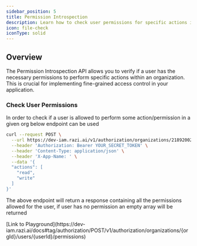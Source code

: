 ```yaml
---
sidebar_position: 5
title: Permission Introspection
description: Learn how to check user permissions for specific actions in your organization.
icon: file-check
iconType: solid
---
```



## Overview

The Permission Introspection API allows you to verify if a user has the necessary permissions to perform specific actions within an organization. This is crucial for implementing fine-grained access control in your application.


### Check User Permissions


In order to check if a user is allowed to perform some action/permission in a given org below endpoint can be used

```bash
curl --request POST \
  --url https://dev-iam.razi.ai/v1/authorization/organizations/21892002/users/21892002900/permissions \
  --header 'Authorization: Bearer YOUR_SECRET_TOKEN' \
  --header 'Content-Type: application/json' \
  --header 'X-App-Name: ' \
  --data '{
  "actions": [
    "read",
    "write"
  ]
}'
```

The above endpoint will return a response containing all the permissions allowed for the user, if user has no permission an empty array will be returned

<Tip>
[Link to Playground](https://dev-iam.razi.ai/docs#tag/authorization/POST/v1/authorization/organizations/{orgId}/users/{userId}/permissions)
</Tip>










